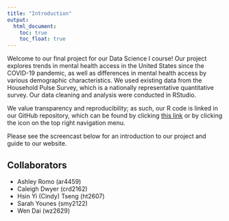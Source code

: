 ```yaml
---
title: "Introduction"
output: 
  html_document:
    toc: true
    toc_float: true
---
```


Welcome to our final project for our Data Science I course! Our project explores trends in mental health access in the United States since the COVID-19 pandemic, as well as differences in mental health access by various demographic characteristics. We used existing data from the Household Pulse Survey, which is a nationally representative quantitative survey. Our data cleaning and analysis were conducted in RStudio.

We value transparency and reproducibility; as such, our R code is linked in our GitHub repository, which can be found by clicking [this link](https://github.com/romoashley/p8105_final_mental_health) or by clicking the icon on the top right navigation menu.

Please see the screencast below for an introduction to our project and guide to our website.

## Collaborators

* Ashley Romo (ar4459)
* Caleigh Dwyer (crd2162)
* Hsin Yi (Cindy) Tseng (ht2607)
* Sarah Younes (smy2122)
* Wen Dai (wz2629)